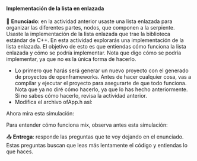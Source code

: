

#### Implementación de la lista en enlazada

🎯 **Enunciado**: en la actividad anterior usaste una lista enlazada para 
organizar las diferentes partes, nodos, que componen a la serpiente. Usaste la 
implementación de la lista enlazada que trae la biblioteca estándar de C++. En 
esta actividad explorarás una implementación de la lista enlazada. El objetivo 
de esto es que entiendas cómo funciona la lista enlazada y cómo se podría implementar.
Nota que digo cómo se podría implementar, ya que no es la única forma de hacerlo.

- Lo primero que harás será generar un nuevo proyecto con el generado 
de proyectos de openframeworks. Antes de hacer cualquier cosa, vas 
a compilar y ejecutar el proyecto para asegurarte de que todo 
funciona. Nota que ya no diré cómo hacerlo, ya que lo has hecho 
anteriormente. Si no sabes cómo hacerlo, revisa la actividad anterior. 
- Modifica el archivo ofApp.h así:

<LoadP5 />


Ahora mira esta simulación:

<P5ColorWheel />


Para entender cómo funciona mix, observa antes esta simulación:

<P5Interpolation />


📤 **Entrega**: responde las preguntas que te voy dejando en el enunciado. 
Estas preguntas buscan que leas más lentamente el código y entiendas lo que
haces.
